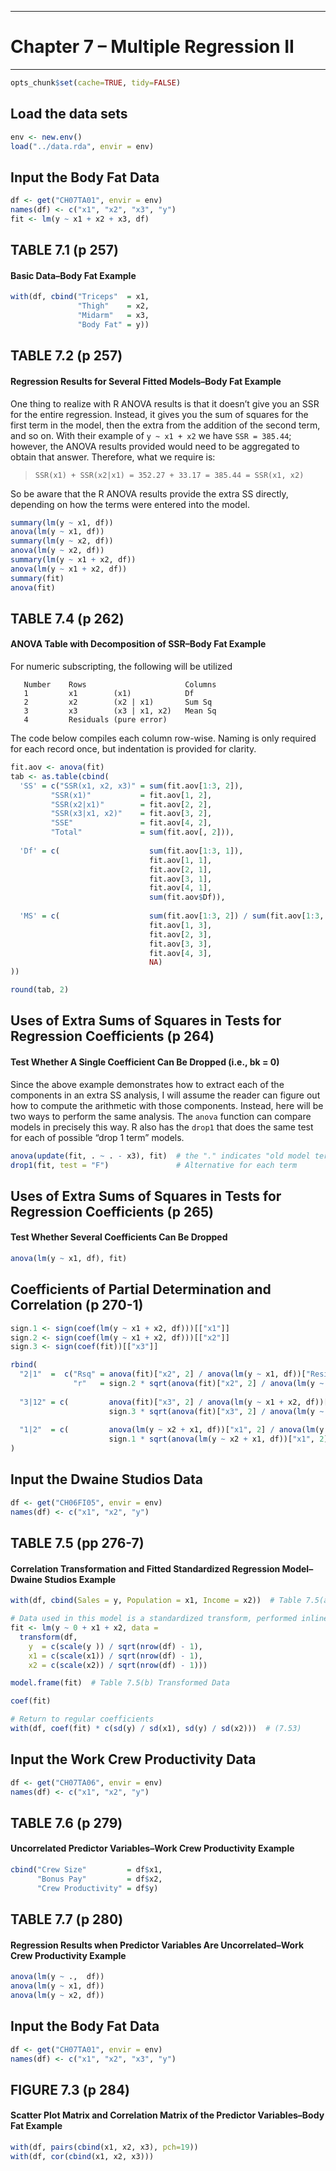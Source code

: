 **********
Chapter 7 -- Multiple Regression II
================================================================================
**********

```r
opts_chunk$set(cache=TRUE, tidy=FALSE)
```

Load the data sets
----------------------------------------------------------------------------

```r
env <- new.env()
load("../data.rda", envir = env)
```

Input the Body Fat Data
----------------------------------------------------------------------------

```r
df <- get("CH07TA01", envir = env)
names(df) <- c("x1", "x2", "x3", "y")
fit <- lm(y ~ x1 + x2 + x3, df)
```


TABLE 7.1     (p 257)
----------------------------------------------------------------------------
#### Basic Data--Body Fat Example

```r
with(df, cbind("Triceps"  = x1,
               "Thigh"    = x2,
               "Midarm"   = x3,
               "Body Fat" = y))
```


TABLE 7.2     (p 257)
----------------------------------------------------------------------------
#### Regression Results for Several Fitted Models--Body Fat Example

One thing to realize with R ANOVA results is that it doesn't give you an SSR for the entire regression. Instead, it gives you the sum of squares for the first term in the model, then the extra from the addition of the second term, and so on. With their example of `y ~ x1 + x2` we have `SSR = 385.44`; however, the ANOVA results provided would need to be aggregated to obtain that answer. Therefore, what we require is:

> `SSR(x1) + SSR(x2|x1) = 352.27 + 33.17 = 385.44 = SSR(x1, x2)`

So be aware that the R ANOVA results provide the extra SS directly, depending on how the terms were entered into the model.

```r
summary(lm(y ~ x1, df))
anova(lm(y ~ x1, df))
summary(lm(y ~ x2, df))
anova(lm(y ~ x2, df))
summary(lm(y ~ x1 + x2, df))
anova(lm(y ~ x1 + x2, df))
summary(fit)
anova(fit)
```


TABLE 7.4     (p 262)
----------------------------------------------------------------------------
#### ANOVA Table with Decomposition of SSR--Body Fat Example

For numeric subscripting, the following will be utilized

```
   Number    Rows                      Columns
   1         x1        (x1)            Df
   2         x2        (x2 | x1)       Sum Sq
   3         x3        (x3 | x1, x2)   Mean Sq
   4         Residuals (pure error)
```

The code below compiles each column row-wise. Naming is only required for each record once, but indentation is provided for clarity.

```r
fit.aov <- anova(fit)
tab <- as.table(cbind(
  'SS' = c("SSR(x1, x2, x3)" = sum(fit.aov[1:3, 2]),
         "SSR(x1)"           = fit.aov[1, 2],
         "SSR(x2|x1)"        = fit.aov[2, 2],
         "SSR(x3|x1, x2)"    = fit.aov[3, 2],
         "SSE"               = fit.aov[4, 2],
         "Total"             = sum(fit.aov[, 2])),
  
  'Df' = c(                    sum(fit.aov[1:3, 1]),
                               fit.aov[1, 1],
                               fit.aov[2, 1],
                               fit.aov[3, 1],
                               fit.aov[4, 1],
                               sum(fit.aov$Df)),
  
  'MS' = c(                    sum(fit.aov[1:3, 2]) / sum(fit.aov[1:3, 1]),
                               fit.aov[1, 3],
                               fit.aov[2, 3],
                               fit.aov[3, 3],
                               fit.aov[4, 3],
                               NA)
))

round(tab, 2)
```




Uses of Extra Sums of Squares in Tests for Regression Coefficients    (p 264)
----------------------------------------------------------------------------
#### Test Whether A Single Coefficient Can Be Dropped (i.e., bk = 0)

Since the above example demonstrates how to extract each of the components in an extra SS analysis, I will assume the reader can figure out how to compute the arithmetic with those components. Instead, here will be two ways to perform the same analysis. The `anova` function can compare models in precisely this way. R also has the `drop1` that does the same test for each of possible "drop 1 term" models.

```r
anova(update(fit, . ~ . - x3), fit)  # the "." indicates "old model terms"
drop1(fit, test = "F")               # Alternative for each term
```


Uses of Extra Sums of Squares in Tests for Regression Coefficients    (p 265)
----------------------------------------------------------------------------
#### Test Whether Several Coefficients Can Be Dropped

```r
anova(lm(y ~ x1, df), fit)
```


Coefficients of Partial Determination and Correlation     (p 270-1)
----------------------------------------------------------------------------

```r
sign.1 <- sign(coef(lm(y ~ x1 + x2, df)))[["x1"]]
sign.2 <- sign(coef(lm(y ~ x1 + x2, df)))[["x2"]]
sign.3 <- sign(coef(fit))[["x3"]]

rbind(
  "2|1"  =  c("Rsq" = anova(fit)["x2", 2] / anova(lm(y ~ x1, df))["Residuals", 2],
              "r"   = sign.2 * sqrt(anova(fit)["x2", 2] / anova(lm(y ~ x1, df))["Residuals", 2])),
  
  "3|12" = c(         anova(fit)["x3", 2] / anova(lm(y ~ x1 + x2, df))["Residuals", 2],
                      sign.3 * sqrt(anova(fit)["x3", 2] / anova(lm(y ~ x1 + x2, df))["Residuals", 2])),
  
  "1|2"  = c(         anova(lm(y ~ x2 + x1, df))["x1", 2] / anova(lm(y ~ x2, df))["Residuals", 2],
                      sign.1 * sqrt(anova(lm(y ~ x2 + x1, df))["x1", 2] / anova(lm(y ~ x2, df))["Residuals", 2]))
)
```



Input the Dwaine Studios Data
----------------------------------------------------------------------------

```r
df <- get("CH06FI05", envir = env)
names(df) <- c("x1", "x2", "y")
```


TABLE 7.5     (pp 276-7)
----------------------------------------------------------------------------
#### Correlation Transformation and Fitted Standardized Regression Model--Dwaine Studios Example

```r
with(df, cbind(Sales = y, Population = x1, Income = x2))  # Table 7.5(a)

# Data used in this model is a standardized transform, performed inline
fit <- lm(y ~ 0 + x1 + x2, data =
  transform(df,   
    y  = c(scale(y )) / sqrt(nrow(df) - 1),
    x1 = c(scale(x1)) / sqrt(nrow(df) - 1),
    x2 = c(scale(x2)) / sqrt(nrow(df) - 1)))

model.frame(fit)  # Table 7.5(b) Transformed Data

coef(fit)

# Return to regular coefficients
with(df, coef(fit) * c(sd(y) / sd(x1), sd(y) / sd(x2)))  # (7.53)
```


Input the Work Crew Productivity Data
----------------------------------------------------------------------------

```r
df <- get("CH07TA06", envir = env)
names(df) <- c("x1", "x2", "y")
```


TABLE 7.6     (p 279)
----------------------------------------------------------------------------
#### Uncorrelated Predictor Variables--Work Crew Productivity Example

```r
cbind("Crew Size"         = df$x1,
      "Bonus Pay"         = df$x2,
      "Crew Productivity" = df$y)
```


TABLE 7.7     (p 280)
----------------------------------------------------------------------------
#### Regression Results when Predictor Variables Are Uncorrelated--Work Crew Productivity Example

```r
anova(lm(y ~ .,  df))
anova(lm(y ~ x1, df))
anova(lm(y ~ x2, df))
```


Input the Body Fat Data
----------------------------------------------------------------------------

```r
df <- get("CH07TA01", envir = env)
names(df) <- c("x1", "x2", "x3", "y")
```


FIGURE 7.3     (p 284)
----------------------------------------------------------------------------
#### Scatter Plot Matrix and Correlation Matrix of the Predictor Variables--Body Fat Example

```r
with(df, pairs(cbind(x1, x2, x3), pch=19))
with(df, cor(cbind(x1, x2, x3)))
```

